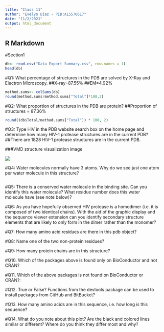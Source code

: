 ```yaml
---
title: "Class 11"
author: "Evelyn Diaz - PID:A15576617"
date: "11/2/2021"
output: html_document
---
```


## R Markdown

\#Section1

```r
db<- read.csv("Data Export Summary.csv", row.names = 1)
head(db)
```

#Q1: What percentage of structures in the PDB are solved by X-Ray and Electron Microscopy. 
##X-ray=87.55% 
##EM=4.92%

```r
method.sums<- colSums(db)
round(method.sums/method.sums["Total"]*100,2)
```

#Q2: What proportion of structures in the PDB are protein?
##Proportion of structures = 87.36%

```r
round((db$Total/method.sums["Total"]) * 100, 2)


```

#Q3: Type HIV in the PDB website search box on the home page and determine how many HIV-1 protease structures are in the current PDB? 
##There are 1828 HIV-1 protease structures are in the current PDB.

###VMD structure visualization image

![](vmdscene.png)


#Q4: Water molecules normally have 3 atoms. Why do we see just one atom per water molecule in this structure?

```r

```

#Q5: There is a conserved water molecule in the binding site. Can you identify this water molecule? What residue number does this water molecule have (see note below)?

#Q6: As you have hopefully observed HIV protease is a homodimer (i.e. it is composed of two identical chains). With the aid of the graphic display and the sequence viewer extension can you identify secondary structure elements that are likely to only form in the dimer rather than the monomer?

#Q7: How many amino acid residues are there in this pdb object?

#Q8: Name one of the two non-protein residues?

#Q9: How many protein chains are in this structure?

#Q10. Which of the packages above is found only on BioConductor and not CRAN?

#Q11. Which of the above packages is not found on BioConductor or CRAN?:

#Q12. True or False? Functions from the devtools package can be used to install packages from GitHub and BitBucket?

#Q13. How many amino acids are in this sequence, i.e. how long is this sequence?

#Q14. What do you note about this plot? Are the black and colored lines similar or different? Where do you think they differ most and why?
